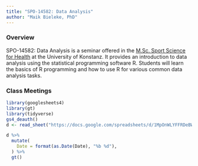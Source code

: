 ```yaml
---
title: "SPO-14582: Data Analysis"
author: "Maik Bieleke, PhD"
---
```


### Overview

SPO-14582: Data Analysis is a seminar offered in the [M.Sc. Sport Science for Health](https://www.sportwissenschaft.uni-konstanz.de/en/study/master-of-science/){.external target="_blank"} at the University of Konstanz. It provides an introduction to data analysis using the statistical programming software R. Students will learn the basics of R programming and how to use R for various common data analysis tasks.

### Class Meetings

```r
library(googlesheets4)
library(gt)
library(tidyverse)
gs4_deauth()
d <- read_sheet("https://docs.google.com/spreadsheets/d/1MpOnWLYFFRDeBWQdRRtNe1ok20lfNerXhXHJCf2tykY/edit?usp=sharing", sheet = "Sheet1")
```

::: column-screen
```r
d %>%
  mutate(
    Date = format(as.Date(Date), "%b %d"),
  ) %>%
  gt()
```
:::